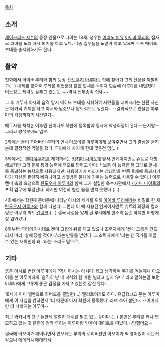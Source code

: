 [[목차]]


== 소개 ==

[[세이크리드 세븐]]의 등장 인물으로 나이는 18세. 성우는 [[이리노 미유]]
[[아이바 루리]]의 집사로 그녀를 도와 아시 퇴치를 하고 있다. 각종 업무들을 도맡아 하고 있으며 직속 메이드 부대를 총지휘하기도 한다.

== 활약 ==
첫화에서 아이바 루리와 함께 등장. [[탄도우지 아루마]]의 집에 찾아가 그의 신상을 까발리고(...) 내제된 힘으로 루리를 위협할것 같은 낌새를 보이자 단숨에 아루마를 내던졌다. 어느정도 체력도 갖추고 있는듯. ~~역시 전투종족 집사~~

그 후 메두사 아시의 습격 당시 메이드 부대를 지휘하여 시민들을 대피시키는 한편 자신은 메카닉 기체를 타고 아시와 맞섰으나 압도적으로 밀렸다.. --결과적으로 봤을땐 아루마의 각성까지의 시간벌기--

메두사를 처치한 이후엔 신미나토 학원에 등록함과 동시에 학생회장이 된다.--돈지랄-- 그리고 광석부에도 입부.

2화에선 돌이 되어버린 루리의 언니 아오이를 아루마에게 보여주면서 그의 결심을 굳히는데 결정적인 역할을 했다. 루리에게 차지게 한대 맞은건 덤(...)

3화에서는 [[켄미 유우지]]를 제거하려는 [[키지마 나이토]]에 맞서 인게이지먼트 슈트로 대항해보지만 그의 물체 통과 능력에 역으로 당하고 만다.[* 보통 이 능력은 말 그대로 물체를 통과하는 능력으로 사용되지만, 사용하기에 따라서는 상대방을 반쯤 물체에 통과시키다가 자신은 완전히 빠져나가고 상대방은 물체에 가두는 능력으로 사용할 수 있다.] 이후 켄미 측의 요청으로 [[탄도우지 아루마]]와 함께 그가 설립한 특수시관에서 [[키지마 나이토]]의 포획 임무에 투입된다. 하지만 여전히 험한 꼴을 면치 못했다.(...)

4화에서는 학원제 준비중에 나타난 아시의 제거를 위해 [[아이바 루리]]에게는 비밀로 한 체 [[탄도우지 아루마]]와 함께 나선다. 그런데 이 때 사용된 인게이지먼트 슈트의 외장의 컬러링은 아무리 봐도 [[건탱크]].(...) 결국 사실을 알게 된 루리에게 한소리 듣긴 하지만 어떻게 잘 넘어갔다.

8화부터 루리의 지시대로 켄미 그룹의 뒤를 캐고 있으나 조력자에게 '켄미 그룹은 건드리지 마라. 살해 당할 것이다.'라는 만류를 받았다. 그 조력자에게 '너는 한 국가를 이끌 수 있는 재목인데 왜..'라는 소리도 덤으로.


== 기타 ==
붉은 아시로 변한 아루마에게 '역시 아시는 아시다' 라고 생각하며 무기를 겨눌때나 아오이를 본 아루마에게 '솔직히 난 네 녀석의 힘 따윈 빌리고 싶지 않다' 라고 말하는걸 보면 아루마에게 그렇게 좋은 감정을 가지고 있는것 같진 않다.

18세에 이미 월반으로 하버드를 졸업한(...) 엘리트이기도 하다. 유급했냐고 묻는 아루마에게 이 사실을 밝히면서 '너 때문에 다시 학원에 등록했다' 라며 쏘아 붙인다. --이미지만 더 나빠지는 아루마--

최근 와카나의 친구 둘한테 열렬히 대쉬를 받고 있는 중이다.(...) 본인은 루리를 꽤나 연모하고 있는 것 같은데 정작 루리는 아루마랑 단둘이 데이트를 떠났다.--[[망했어요]]--

결국에 아오이가 깨어나면서 연모하는 루리의 로리버젼인 아오이가 딱 붙어있어 주는거 같으니 [[메데타시 메데타시]]

